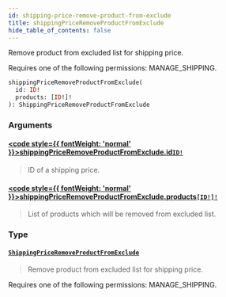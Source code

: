 ```yaml
---
id: shipping-price-remove-product-from-exclude
title: shippingPriceRemoveProductFromExclude
hide_table_of_contents: false
---
```








Remove product from excluded list for shipping price. 

Requires one of the following permissions: MANAGE_SHIPPING.

```graphql
shippingPriceRemoveProductFromExclude(
  id: ID!
  products: [ID!]!
): ShippingPriceRemoveProductFromExclude
```


### Arguments

#### [<code style={{ fontWeight: 'normal' }}>shippingPriceRemoveProductFromExclude.<b>id</b></code>](#)<Bullet />[`ID!`](../../../developer/api-reference/scalars/id) <Badge class="secondary" text="non-null"/> <Badge class="secondary" text="scalar"/>
> ID of a shipping price.
> 

#### [<code style={{ fontWeight: 'normal' }}>shippingPriceRemoveProductFromExclude.<b>products</b></code>](#)<Bullet />[`[ID!]!`](../../../developer/api-reference/scalars/id) <Badge class="secondary" text="non-null"/> <Badge class="secondary" text="scalar"/>
> List of products which will be removed from excluded list.
> 

### Type

#### [`ShippingPriceRemoveProductFromExclude`](../../../developer/api-reference/objects/shipping-price-remove-product-from-exclude) <Badge class="secondary" text="object"/>
> Remove product from excluded list for shipping price. 

Requires one of the following permissions: MANAGE_SHIPPING.
> 





